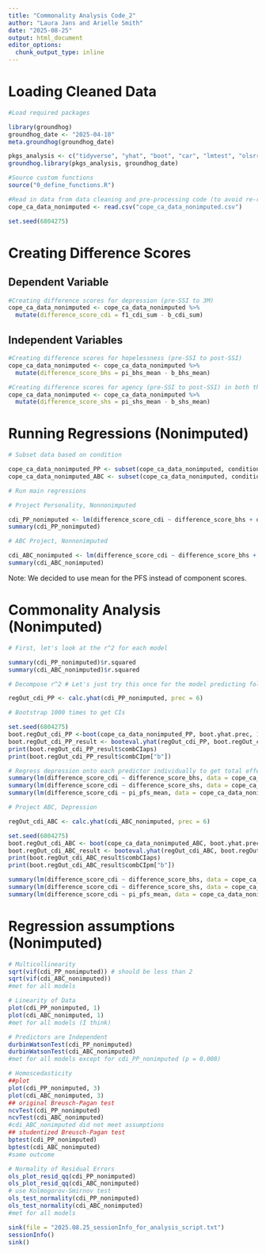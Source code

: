 ```yaml
---
title: "Commonality Analysis Code_2"
author: "Laura Jans and Arielle Smith"
date: "2025-08-25"
output: html_document
editor_options: 
  chunk_output_type: inline
---
```


# Loading Cleaned Data

```r
#Load required packages

library(groundhog)
groundhog_date <- "2025-04-10"
meta.groundhog(groundhog_date)

pkgs_analysis <- c("tidyverse", "yhat", "boot", "car", "lmtest", "olsrr")
groundhog.library(pkgs_analysis, groundhog_date)

#Source custom functions
source("0_define_functions.R")

#Read in data from data cleaning and pre-processing code (to avoid re-running data prep every time)
cope_ca_data_nonimputed <- read.csv("cope_ca_data_nonimputed.csv")

set.seed(6804275)
```


# Creating Difference Scores

## Dependent Variable
```r
#Creating difference scores for depression (pre-SSI to 3M)
cope_ca_data_nonimputed <- cope_ca_data_nonimputed %>% 
  mutate(difference_score_cdi = f1_cdi_sum - b_cdi_sum)
```

## Independent Variables

```r
#Creating difference scores for hopelessness (pre-SSI to post-SSI) 
cope_ca_data_nonimputed <- cope_ca_data_nonimputed %>% 
  mutate(difference_score_bhs = pi_bhs_mean - b_bhs_mean)

#Creating difference scores for agency (pre-SSI to post-SSI) in both the imputed and non-imputed datasets 
cope_ca_data_nonimputed <- cope_ca_data_nonimputed %>% 
  mutate(difference_score_shs = pi_shs_mean - b_shs_mean)
```

# Running Regressions (Nonimputed)

```r

# Subset data based on condition

cope_ca_data_nonimputed_PP <- subset(cope_ca_data_nonimputed, condition == 1)
cope_ca_data_nonimputed_ABC <- subset(cope_ca_data_nonimputed, condition == 2)

# Run main regressions

# Project Personality, Nonnonimputed

cdi_PP_nonimputed <- lm(difference_score_cdi ~ difference_score_bhs + difference_score_shs + pi_pfs_mean, data = cope_ca_data_nonimputed_PP)
summary(cdi_PP_nonimputed)

# ABC Project, Nonnonimputed

cdi_ABC_nonimputed <- lm(difference_score_cdi ~ difference_score_bhs + difference_score_shs + pi_pfs_mean, data = cope_ca_data_nonimputed_ABC)
summary(cdi_ABC_nonimputed)
```
Note: We decided to use mean for the PFS instead of component scores.


# Commonality Analysis (Nonimputed)

```r

# First, let's look at the r^2 for each model

summary(cdi_PP_nonimputed)$r.squared
summary(cdi_ABC_nonimputed)$r.squared

# Decompose r^2 # Let's just try this once for the model predicting follow-up depression symptoms for Project Personality 

regOut_cdi_PP <- calc.yhat(cdi_PP_nonimputed, prec = 6)

# Bootstrap 1000 times to get CIs

set.seed(6804275)
boot.regOut_cdi_PP <-boot(cope_ca_data_nonimputed_PP, boot.yhat.prec, 1000, lmOut = cdi_PP_nonimputed, regrout0 = regOut_cdi_PP, prec = 6)
boot.regOut_cdi_PP_result <- booteval.yhat(regOut_cdi_PP, boot.regOut_cdi_PP, bty="perc", prec = 6)
print(boot.regOut_cdi_PP_result$combCIaps)
print(boot.regOut_cdi_PP_result$combCIpm["b"])

# Regress depression onto each predictor individually to get total effects
summary(lm(difference_score_cdi ~ difference_score_bhs, data = cope_ca_data_nonimputed_PP))
summary(lm(difference_score_cdi ~ difference_score_shs, data = cope_ca_data_nonimputed_PP))
summary(lm(difference_score_cdi ~ pi_pfs_mean, data = cope_ca_data_nonimputed_PP))

# Project ABC, Depression

regOut_cdi_ABC <- calc.yhat(cdi_ABC_nonimputed, prec = 6)

set.seed(6804275)
boot.regOut_cdi_ABC <- boot(cope_ca_data_nonimputed_ABC, boot.yhat.prec, 1000, lmOut = cdi_ABC_nonimputed, regrout0 = regOut_cdi_ABC, prec = 6)
boot.regOut_cdi_ABC_result <- booteval.yhat(regOut_cdi_ABC, boot.regOut_cdi_ABC, bty = "perc", prec = 6)
print(boot.regOut_cdi_ABC_result$combCIaps)
print(boot.regOut_cdi_ABC_result$combCIpm["b"])

summary(lm(difference_score_cdi ~ difference_score_bhs, data = cope_ca_data_nonimputed_ABC))
summary(lm(difference_score_cdi ~ difference_score_shs, data = cope_ca_data_nonimputed_ABC))
summary(lm(difference_score_cdi ~ pi_pfs_mean, data = cope_ca_data_nonimputed_ABC))
```

# Regression assumptions (Nonimputed)

```r

# Multicollinearity
sqrt(vif(cdi_PP_nonimputed)) # should be less than 2
sqrt(vif(cdi_ABC_nonimputed))
#met for all models

# Linearity of Data
plot(cdi_PP_nonimputed, 1)
plot(cdi_ABC_nonimputed, 1)
#met for all models (I think)

# Predictors are Independent
durbinWatsonTest(cdi_PP_nonimputed)
durbinWatsonTest(cdi_ABC_nonimputed)
#met for all models except for cdi_PP_nonimputed (p = 0.008)

# Homoscedasticity
##plot
plot(cdi_PP_nonimputed, 3)
plot(cdi_ABC_nonimputed, 3)
## original Breusch-Pagan test
ncvTest(cdi_PP_nonimputed)
ncvTest(cdi_ABC_nonimputed)
#cdi_ABC_nonimputed did not meet assumptions
## studentized Breusch-Pagan test
bptest(cdi_PP_nonimputed)
bptest(cdi_ABC_nonimputed)
#same outcome

# Normality of Residual Errors
ols_plot_resid_qq(cdi_PP_nonimputed)
ols_plot_resid_qq(cdi_ABC_nonimputed)
# use Kolmogorov-Smirnov test
ols_test_normality(cdi_PP_nonimputed)
ols_test_normality(cdi_ABC_nonimputed)
#met for all models
```


```r
sink(file = "2025.08.25_sessionInfo_for_analysis_script.txt")
sessionInfo()
sink()
```

